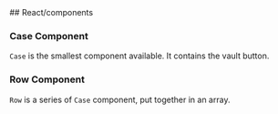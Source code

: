 
<Meta title="React components" />
<div>
  ## React/components

### Case Component

`Case` is the smallest component available.
It contains the vault button.

### Row Component

`Row` is a series of `Case` component, put together
in an array.

</div>
